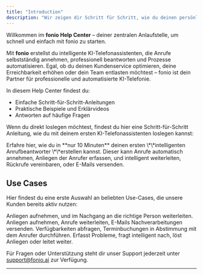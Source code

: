 ```yaml
---
title: "Introduction"
description: "Wir zeigen dir Schritt für Schritt, wie du deinen persönlichen KI-Telefonassistenten konfigurierst."
---
```


Willkommen im **fonio Help Center** – deiner zentralen Anlaufstelle, um schnell und einfach mit fonio zu starten.

Mit **fonio** erstellst du intelligente KI-Telefonassistenten, die Anrufe selbstständig annehmen, professionell beantworten und Prozesse automatisieren. Egal, ob du deinen Kundenservice optimieren, deine Erreichbarkeit erhöhen oder dein Team entlasten möchtest – fonio ist dein Partner für professionelle und automatisierte KI-Telefonie.

In diesem Help Center findest du:

- Einfache Schritt-für-Schritt-Anleitungen
- Praktische Beispiele und Erklärvideos
- Antworten auf häufige Fragen

Wenn du direkt loslegen möchtest, findest du hier eine Schritt-für-Schritt Anleitung, wie du mit deinem ersten KI-Telefonassistenten loslegen kannst:

<Card title="fonio Quickstart" icon="stopwatch" iconType="regular" href="/Introduction/fonio-Quickstart">
  Erfahre hier, wie du in **nur 10 Minuten** deinen ersten \*\*intelligenten Anrufbeantworter \*\*erstellen kannst. Dieser kann Anrufe automatisch annehmen, Anliegen der Anrufer erfassen, und intelligent weiterleiten, Rückrufe vereinbaren, oder E-Mails versenden.
</Card>

## Use Cases

Hier findest du eine erste Auswahl an beliebten Use-Cases, die unsere Kunden bereits aktiv nutzen:

<CardGroup cols={2}>
  <Card title="Intelligenter Anrufbeantworter" icon="phone" href="/Beispiele/Anrufbeantworter">
    Anliegen aufnehmen, und im Nachgang an die richtige Person weiterleiten.
  </Card>
  <Card title="Empfangsperson" icon="user" href="/Beispiele/Empfangsperson">
    Anliegen aufnehmen, Anrufe weiterleiten, E-Mails Nachverarbeitungen versenden.
  </Card>
  <Card title="Terminbuchung" icon="calendar" href="/Beispiele/Terminbuchung">
    Verfügbarkeiten abfragen, Terminbuchungen in Abstimmung mit dem Anrufer durchführen.
  </Card>
  <Card title="1st Level Support" icon="gear" href="/Beispiele/FirstLevelSupport">
    Erfasst Probleme, fragt intelligent nach, löst Anliegen oder leitet weiter.
  </Card>
</CardGroup>

Für Fragen oder Unterstützung steht dir unser Support jederzeit unter [support@fonio.ai](mailto:support@fonio.ai) zur Verfügung.

---